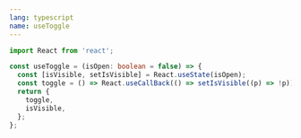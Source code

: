 ```yaml
---
lang: typescript
name: useToggle
---
```


```ts
import React from 'react';

const useToggle = (isOpen: boolean = false) => {
  const [isVisible, setIsVisible] = React.useState(isOpen);
  const toggle = () => React.useCallBack(() => setIsVisible((p) => !p));
  return {
    toggle,
    isVisible,
  };
};
```
